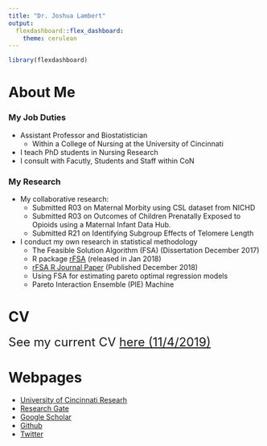 ```yaml
---
title: "Dr. Joshua Lambert"
output: 
  flexdashboard::flex_dashboard:
    theme: cerulean
---
```


<style type="text/css">

.chart-title {  /* chart_title  */
   font-size: 30px;
   font-family: Arial;


</style>

```r
library(flexdashboard)
```

About Me
=====================================  
### My Job Duties
* Assistant Professor and Biostatistician
    + Within a College of Nursing at the University of Cincinnati
* I teach PhD students in Nursing Research
* I consult with Facutly, Students and Staff  within CoN

### My Research 
* My collaborative research:
    + Submitted R03 on Maternal Morbity using CSL dataset from NICHD
    + Submitted R03 on Outcomes of Children Prenatally Exposed to Opioids using a Maternal Infant Data Hub.
    + Submitted R21 on Identifying Subgroup Effects of Telomere Length
* I conduct my own research in statistical methodology
    + The Feasible Solution Algorithm (FSA) (Dissertation December 2017)
    + R package [rFSA](https://github.com/joshuawlambert/rFSA) (released in Jan 2018)
    + [rFSA R Journal Paper](https://journal.r-project.org/archive/2018/RJ-2018-059/index.html) (Published December 2018)
    + Using FSA for estimating pareto optimal regression models
    + Pareto Interaction Ensemble (PIE) Machine


CV
=====================================     

 <font size="5"> See my current CV [here (11/4/2019)](CV.pdf)</font> 

Webpages
=====================================     
* [University of Cincinnati Researh](https://researchdirectory.uc.edu/p/lambejw)
* [Research Gate](https://www.researchgate.net/profile/Joshua_Lambert8)
* [Google Scholar](https://scholar.google.com/citations?user=2qFJqYEAAAAJ&hl=en)
* [Github](https://github.com/joshuawlambert)
* [Twitter](https://twitter.com/joshuawlambert)